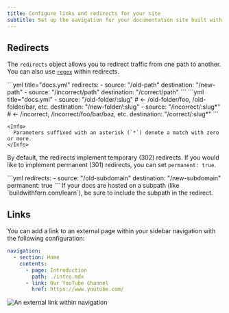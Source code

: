 ```yaml
---
title: Configure links and redirects for your site
subtitle: Set up the navigation for your documentation site built with Fern Docs using the docs.yml file
---
```


## Redirects

The `redirects` object allows you to redirect traffic from one path to another. You can also use [`regex`](https://www.npmjs.com/package/path-to-regexp) within redirects.

<Tabs>
  <Tab title="Redirect exact paths">
    ```yml title="docs.yml"
    redirects:
      - source: "/old-path"
        destination: "/new-path"
      - source: "/incorrect/path"
        destination: "/correct/path"
    ```
  </Tab>

  <Tab title="Redirect with regex">
    ```yml title="docs.yml"
      - source: "/old-folder/:slug" # <- /old-folder/foo, /old-folder/bar, etc.
        destination: "/new-folder/:slug"
      - source: "/incorrect/:slug*" # <- /incorrect, /incorrect/foo/bar/baz, etc.
        destination: "/correct/:slug*" 
    ```

    <Info>
      Parameters suffixed with an asterisk (`*`) denote a match with zero or more.
    </Info>
  </Tab>
</Tabs>

By default, the redirects implement temporary (302) redirects. If you would like to implement permanent (301) redirects, you can set `permanent: true`.

<CodeBlock title="docs.yml">
  ```yml
  redirects:
    - source: "/old-subdomain"
      destination: "/new-subdomain"
      permanent: true
  ```
</CodeBlock>

<Note title="Subpaths">
  If your docs are hosted on a subpath (like `buildwithfern.com/learn`), be sure to include the subpath in the redirect.
</Note>

## Links

You can add a link to an external page within your sidebar navigation with the following configuration:

```yaml title="docs.yml"
navigation: 
  - section: Home
    contents:
      - page: Introduction
        path: ./intro.mdx
      - link: Our YouTube Channel
        href: https://www.youtube.com/
```

<Frame>
  <img src="external-link.png" alt="An external link within navigation" />
</Frame> 